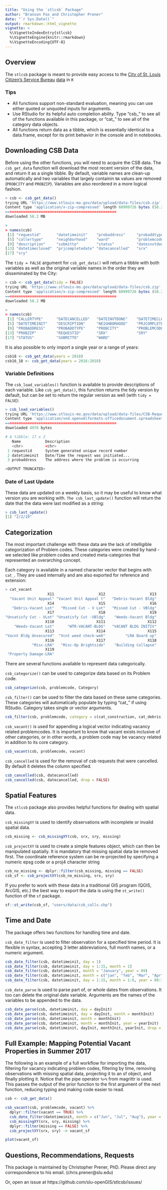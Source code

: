 ```yaml
---
title: "Using the `stlcsb` Package"
author: "Branson Fox and Christopher Prener"
date: "`r Sys.Date()`"
output: rmarkdown::html_vignette
vignette: >
  %\VignetteIndexEntry{stlcsb}
  %\VignetteEngine{knitr::rmarkdown}
  %\VignetteEncoding{UTF-8}
---
```


## Overview

The `stlcsb` package is meant to provide easy access to the [City of St. Louis](https://www.stlouis-mo.gov) [Citizen's Service Bureau](https://www.stlouis-mo.gov/government/departments/public-safety/neighborhood-stabilization-office/citizens-service-bureau/) [data](https://www.stlouis-mo.gov/data/service-requests.cfm) in `R`

### Tips

* All functions support non-standard evaluation, meaning you can use either quoted or unquoted inputs for arguments.
* Use RStudio for its helpful auto completion ability. Type "csb_" to see all of the functions available in this package, or "cat_" to see all of the category data objects.
* All functions return data as a tibble, which is essentially identical to a data.frame, except for its print behavior in the console and in notebooks.

## Downloading CSB Data

Before using the other functions, you will need to acquire the CSB data. The `csb_get_data` function will download the most recent version of the data, and return it as a single tibble. By default, variable names are clean-up automatically and two variables that largely containin `NA` values are removed (`PROBCITY` and `PROBZIP`). Variables are also reordered in a more logical fashion.

```r
> csb <- csb_get_data()
trying URL 'https://www.stlouis-mo.gov/data/upload/data-files/csb.zip'
Content type 'application/x-zip-compressed' length 60999726 bytes (58.2 MB)
==================================================
downloaded 58.2 MB

>
> names(csb)
 [1] "requestid"       "datetimeinit"    "probaddress"     "probaddtype"    
 [5] "callertype"      "neighborhood"    "ward"            "problemcode"    
 [9] "description"     "submitto"        "status"          "dateinvtdone"   
[13] "datetimeclosed"  "prjcompletedate" "datecancelled"   "srx"            
[17] "sry"            
```

The `tidy = FALSE` argument for `csb_get_data()` will return a tibble with both variables as well as the original variable names in the order they are disseminated by the City:

```r
> csb <- csb_get_data(tidy = FALSE)
trying URL 'https://www.stlouis-mo.gov/data/upload/data-files/csb.zip'
Content type 'application/x-zip-compressed' length 60999726 bytes (58.2 MB)
==================================================
downloaded 58.2 MB

>
> names(csb)
 [1] "CALLERTYPE"      "DATECANCELLED"   "DATEINVTDONE"    "DATETIMECLOSED" 
 [5] "DATETIMEINIT"    "DESCRIPTION"     "NEIGHBORHOOD"    "PRJCOMPLETEDATE"
 [9] "PROBADDRESS"     "PROBADDTYPE"     "PROBCITY"        "PROBLEMCODE"    
[13] "PROBZIP"         "REQUESTID"       "SRX"             "SRY"            
[17] "STATUS"          "SUBMITTO"        "WARD"  
```

It is also possible to only import a single year or a range of years:

```r
csb18 <- csb_get_data(years = 2018)
csb16_18 <- csb_get_data(years = 2016:2018)
```

### Variable Definitions
The `csb_load_variables()` function is available to provide descriptions of each variable. Like `csb_get_data()`, this function returns the tidy version by default, but can be set to return the regular version as well (with `tidy = FALSE`):

```r
> csb_load_variables()
trying URL 'https://www.stlouis-mo.gov/data/upload/data-files/CSB-Request-Dataset-Field-Definitions.xlsx'
Content type 'application/vnd.openxmlformats-officedocument.spreadsheetml.sheet' length 4976 bytes
==================================================
downloaded 4976 bytes

# A tibble: 17 x 2                                                                       
   Name           Description                                                           
   <chr>          <chr>                                                                 
 1 requestid      System generated unique record number                                 
 2 datetimeinit   Date/Time the request was initiated...
 3 probaddress    The address where the problem is occurring  

<OUTPUT TRUNCATED>
```

### Date of Last Update
These data are updated on a weekly basis, so it may be useful to know what version you are working with. `The csb_last_update()` function will return the date that the data were last modified as a string:

```r
> csb_last_update()
[1] "2/2/19"
```

## Categorization
The most important challenge with these data are the lack of intelligible categorization of Problem codes. These categories were created by hand - we selected like problem codes and created meta-categories that represented an overarching concept.

Each category is available in a named character vector that begins with `cat_`. They are used internally and are also exported for reference and extension:

```r
> cat_vacant
                   X11                    X12                    X13 
  "Vacant Unit Appeal" "Vacant Unit Appeal t"   "Debris-Vacant Bldg" 
                   X14                    X15                    X16 
   "Debris-Vacant Lot"   "Missed Cut - V Lot"   "Missed Cut - VBldg" 
                   X17                    X18                    X19 
"Unsatisfy Cut - VLot" "Unsatisfy Cut -VBldg"    "Weeds-Vacant Bldg" 
                  X110                   X111                   X112 
    "Weeds-Vacant Lot"      "WTR-VACANT-BLDG"   "VACANT BLDG INITIV" 
                  X113                   X114                   X115 
"Vacnt Bldg Unsecured"  "Vcnt weed check-web"         "LRA Board up" 
                  X116                   X117                   X118 
            "Misc-LRA"   "Misc-Op Brightside"    "Building Collapse" 
                  X119 
 "Property Damage-LRA" 
```

There are several functions available to represent data categorically.

`csb_categorize()` can be used to categorize data based on its Problem code.
```r
csb_categorize(csb, problemcode, Category)
```

`csb_filter()` can be used to filter the data based on these same categories. These categories will automatically populate by typing "cat_" if using RStudio. Category takes single or vector arguments.

```r
csb_filter(csb, problemcode, category = c(cat_construction, cat_debris))
```

`csb_vacant()` is used for appending a logical vector indicating vacancy related problemcodes. It is important to know that vacant exists inclusive of other categories, or in other words, a problem code may be vacancy related in addition to its core category.
```r
csb_vacant(csb, problemcode, vacant)
```

`csb_cancelled` is used for the removal of csb requests that were cancelled. By default it deletes the column specified.
```r
csb_cancelled(csb, datecancelled)
csb_cancelled(csb, datecancelled, drop = FALSE)
```

## Spatial Features

The `stlcsb` package also provides helpful functions for dealing with spatial data.

`csb_missingXY` is used to identify observations with incomplete or invalid spatial data.
```r
csb_missing <- csb_missingXY(csb, srx, sry, missing)
```

`csb_projectXY` is used to create a simple features object, which can then be manipulated spatially. It is mandatory that missing spatial data be removed first. The coordinate reference system can be re-projected by specifying a numeric epsg code or a proj4 character string 
```r
csb_no_missing <- dplyr::filter(csb_missing, missing == FALSE)
csb_sf <- csb_projectXY(csb_no_missing, srx, sry)
```

If you prefer to work with these data in a traditional GIS program (QGIS, ArcGIS, etc.) the best way to export the data is using the `st_write()` function of the `sf` package.
```r
sf::st_write(csb_sf, "users/data/csb_calls.shp")
```

## Time and Date
The package offers two functions for handling time and date.

`csb_date_filter` is used to filter observation for a specified time period. It is flexible in syntax, accepting 3 letter abbreviations, full month names, or a numeric argument.
```r
csb_date_filter(csb, datetimeinit, day = 1)
csb_date_filter(csb, datetimeinit, day = 1:15, month = 1)
csb_date_filter(csb, datetimeinit, month = "January", year = 09)
csb_date_filter(csb, datetimeinit, month = c("jan", "feb", "Mar", "Apr"), year = 2009)
csb_date_filter(csb, datetimeinit, day = 1:15, month = 1:6, year = 08:13)
```

`csb_date_parse` is used to parse part of, or whole dates from observations. It too can delete the original date variable. Arguments are the names of the variables to be appended to the data.
```r
csb_date_parse(csb, datetimeinit, day = dayInit)
csb_date_parse(csb, datetimeinit, day = dayInit, month = monthInit)
csb_date_parse(csb, datetimeinit, month = monthInit)
csb_date_parse(csb, datetimeinit, month = monthInit, year = yearInit)
csb_date_parse(csb, datetimeinit, dayInit, monthInit, yearInit, drop = TRUE)
```

## Full Example: Mapping Potential Vacant Properties in Summer 2017

The following is an example of a full workflow for importing the data, filtering for vacancy indicating problem codes, filtering by time, removing observations with missing spatial data, projecting it to an sf object, and finally plotting it. Notice that the pipe operator `%>%` from magrittr is used. This passes the output of the prior function to the first argument of the next function, reducing typing and making code easier to read.
```r
csb <- csb_get_data()

csb_vacant(csb, problemcode, vacant) %>%
  dplyr::filter(vacant == TRUE) %>%
  csb_date_filter(datetimeinit, month = c("Jun", "Jul", "Aug"), year = 2017) %>%
  csb_missingXY(srx, sry, missing) %>%
  dplyr::filter(missing == FALSE) %>%
  csb_projectXY(srx, sry) -> vacant_sf

plot(vacant_sf)
```
## Questions, Recommendations, Requests

This package is maintained by Christopher Prener, PhD. Please direct any correspondence to his email. (chris.prener@slu.edu) 

Or, open an issue at https://github.com/slu-openGIS/stlcsb/issues/
